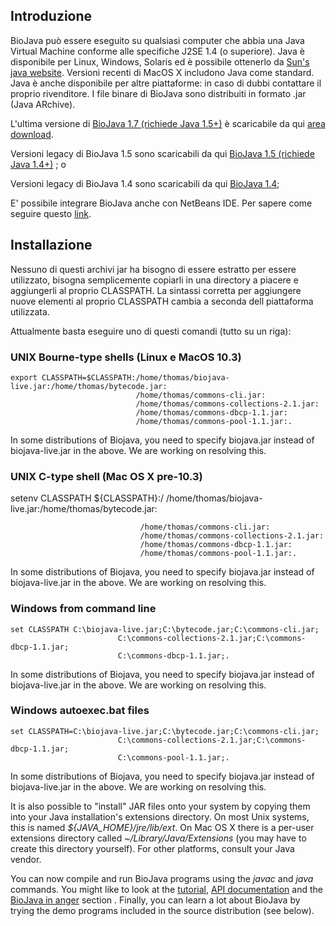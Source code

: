 == Introduzione ==

BioJava può essere eseguito su qualsiasi computer che abbia una Java Virtual Machine conforme alle specifiche J2SE 1.4 (o superiore). Java è disponibile per Linux, Windows, Solaris ed è possibile ottenerlo da [http://java.sun.com/javase/downloads/index.jsp Sun's java website]. Versioni recenti di MacOS X includono Java come standard. Java è anche disponibile per altre piattaforme: in caso di dubbi contattare il proprio rivenditore. I file binare di BioJava sono distribuiti in formato .jar (Java ARchive).

L'ultima versione di [[Biojava:Download|BioJava 1.7 (richiede Java 1.5+)]] è scaricabile da qui [[Biojava:Download|area download]]. 

Versioni legacy di BioJava 1.5 sono scaricabili da qui [[Biojava:Download 1.5|BioJava 1.5 (richiede Java 1.4+)]] ;  o

Versioni legacy di BioJava 1.4 sono scaricabili da qui [[Biojava:Download 1.4|BioJava 1.4]];

E' possibile integrare BioJava anche con NetBeans IDE. Per sapere come seguire questo [[How_to_integrate_BioJava_in_NetBeans_IDE|link]].

== Installazione==

Nessuno di questi archivi jar ha bisogno di essere estratto per essere utilizzato, bisogna semplicemente copiarli in una directory a piacere e aggiungerli al proprio CLASSPATH. La sintassi corretta per aggiungere nuove elementi al proprio CLASSPATH cambia a seconda dell piattaforma utilizzata.

Attualmente basta eseguire uno di questi comandi (tutto su un riga):

=== UNIX Bourne-type shells (Linux e MacOS 10.3) ===

 export CLASSPATH=$CLASSPATH:/home/thomas/biojava-live.jar:/home/thomas/bytecode.jar:
                             /home/thomas/commons-cli.jar:
                             /home/thomas/commons-collections-2.1.jar:
                             /home/thomas/commons-dbcp-1.1.jar:
                             /home/thomas/commons-pool-1.1.jar:.

In some distributions of Biojava, you need to specify biojava.jar instead of biojava-live.jar in the above. We are working on resolving this.

=== UNIX C-type shell (Mac OS X pre-10.3)===

setenv CLASSPATH ${CLASSPATH}:/ /home/thomas/biojava-live.jar:/home/thomas/bytecode.jar:
                              /home/thomas/commons-cli.jar:
                              /home/thomas/commons-collections-2.1.jar:
                              /home/thomas/commons-dbcp-1.1.jar:
                              /home/thomas/commons-pool-1.1.jar:.

In some distributions of Biojava, you need to specify biojava.jar instead of biojava-live.jar in the above. We are working on resolving this.

=== Windows from command line ===

 set CLASSPATH C:\biojava-live.jar;C:\bytecode.jar;C:\commons-cli.jar;
                         C:\commons-collections-2.1.jar;C:\commons-dbcp-1.1.jar;
                         C:\commons-dbcp-1.1.jar;.

In some distributions of Biojava, you need to specify biojava.jar instead of biojava-live.jar in the above. We are working on resolving this.

=== Windows autoexec.bat files ===

 set CLASSPATH=C:\biojava-live.jar;C:\bytecode.jar;C:\commons-cli.jar;
                         C:\commons-collections-2.1.jar;C:\commons-dbcp-1.1.jar;
                         C:\commons-pool-1.1.jar;.

In some distributions of Biojava, you need to specify biojava.jar instead of biojava-live.jar in the above. We are working on resolving this.

It is also possible to "install" JAR files onto your system by copying them into your Java installation's extensions directory. On most Unix systems, this is named ''${JAVA_HOME}/jre/lib/ext''. On Mac OS X there is a per-user extensions directory called ''~/Library/Java/Extensions'' (you may have to create this directory yourself). For other platforms, consult your Java vendor.

You can now compile and run BioJava programs using the ''javac'' and ''java'' commands. You might like to look at the [[BioJava:Tutorial|tutorial]], [http://www.biojava.org/docs/api15b/index.html API documentation] and the [[BioJava:Cookbook |BioJava in anger]] section . Finally, you can learn a lot about BioJava by trying the demo programs included in the source distribution (see below).